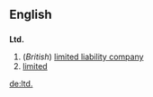 ==English==
==={{Abbreviation}}===
'''Ltd.'''
#(''British'') [[limited liability company]] 
#[[limited]]

[[de:ltd.]]
